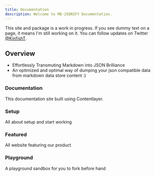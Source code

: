 ```yaml
---
title: Documentation
description: Welcome to MD-JSONIFY Documentation.
---
```



<Callout>

This site  and package is a work in progress. If you see dummy text on a page, it means I'm still working on it. You can follow updates on Twitter [@KinfishT](https://twitter.com/KinfishT).

</Callout>

## Overview


- Effortlessly Transmuting Markdown into JSON Brilliance
- An optimized and optimal way of dumping your json compatible data from markdown data store content :)

<div className="grid sm:grid-cols-2 md:grid-cols-1 lg:grid-cols-2 gap-4 mt-6">

<Card href="/docs/documentation">

### Documentation

This documentation site built using Contentlayer.

</Card>

<Card href="/docs/setup">

### Setup

All about setup and start working

</Card>

<Card href="/docs/featured" disabled>

### Featured

All website featuring our product

</Card>

<Card href="/docs/playground" disabled>

### Playground

A playground sandbox for you to fork before hand

</Card>



</div>